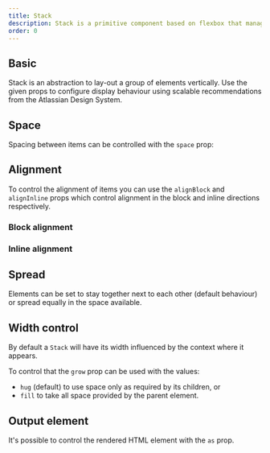 ```yaml
---
title: Stack
description: Stack is a primitive component based on flexbox that manages the vertical layout of direct children.
order: 0
---
```



## Basic

Stack is an abstraction to lay-out a group of elements vertically.
Use the given props to configure display behaviour using scalable recommendations from the Atlassian Design System.

<Example Component={StackBasic} packageName="@atlaskit/primitives/stack" />

## Space

Spacing between items can be controlled with the `space` prop:

<Example Component={StackSpaceBasic} packageName="@atlaskit/primitives/stack" />

## Alignment

To control the alignment of items you can use the `alignBlock` and `alignInline` props which control
alignment in the block and inline directions respectively.

### Block alignment

<Example Component={StackAlignBlock} packageName="@atlaskit/primitives/stack" />

### Inline alignment

<Example Component={StackAlignInline} packageName="@atlaskit/primitives/stack" />

## Spread

Elements can be set to stay together next to each other (default behaviour) or spread equally in the space available.

<Example Component={StackSpread} packageName="@atlaskit/primitives/stack" />

## Width control

By default a `Stack` will have its width influenced by the context where it appears.  

To control that the `grow` prop can be used with the values:

* `hug` (default) to use space only as required by its children, or
* `fill` to take all space provided by the parent element.

<Example Component={StackGrow} packageName="@atlaskit/primitives/stack" />

## Output element

It's possible to control the rendered HTML element with the `as` prop.

<Example Component={StackAs} packageName="@atlaskit/primitives/stack" />
